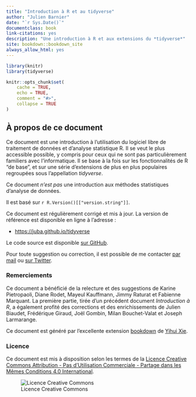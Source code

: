 ```yaml
--- 
title: "Introduction à R et au tidyverse"
author: "Julien Barnier"
date: "`r Sys.Date()`"
documentclass: book
link-citations: yes
description: "Une introduction à R et aux extensions du *tidyverse*"
site: bookdown::bookdown_site
always_allow_html: yes
---
```


```r
library(knitr)
library(tidyverse)

knitr::opts_chunk$set(
    cache = TRUE,
    echo = TRUE,
    comment = "#>",
    collapse = TRUE
)

```



## À propos de ce document {-}

Ce document est une introduction à l'utilisation du logiciel libre de traitement de données et d'analyse statistique R. Il se veut le plus accessible possible, y compris pour ceux qui ne sont pas particulièrement familiers avec l'informatique. Il se base à la fois sur les fonctionnalités de R "de base", et sur une série d'extensions de plus en plus populaires regroupées sous l'appellation *tidyverse*.

Ce document *n'est pas* une introduction aux méthodes statistiques d'analyse de données.

Il est basé sur `r R.Version()[["version.string"]]`.

Ce document est régulièrement corrigé et mis à jour. La version de référence est disponible en ligne à l'adresse :

- [https://juba.github.io/tidyverse](https://juba.github.io/tidyverse)

Le code source est disponible [sur GitHub](https://github.com/juba/tidyverse).

Pour toute suggestion ou correction, il est possible de me contacter [par mail](mailto:julien.barnier@cnrs.fr) ou [sur Twitter](https://twitter.com/lapply).


### Remerciements {-}

Ce document a bénéficié de la relecture et des suggestions de Karine Pietropaoli, Diane Rodet, Mayeul Kauffmann, Jimmy Raturat et Fabienne Marquant. La première partie, tirée d'un précédent document *Introduction à R*, a également profité des corrections et des enrichissements de Julien Biaudet, Frédérique Giraud, Joël Gombin, Milan Bouchet-Valat et Joseph Larmarange.

Ce document est généré par l'excellente extension [bookdown](https://bookdown.org/) de [Yihui Xie](https://yihui.name/).

### Licence {-}

Ce document est mis à disposition selon les termes de la [Licence Creative Commons Attribution - Pas d’Utilisation Commerciale - Partage dans les Mêmes Conditions 4.0 International](http://creativecommons.org/licenses/by-nc-sa/4.0/).

![Licence Creative Commons](resources/icons/license_cc.png)



